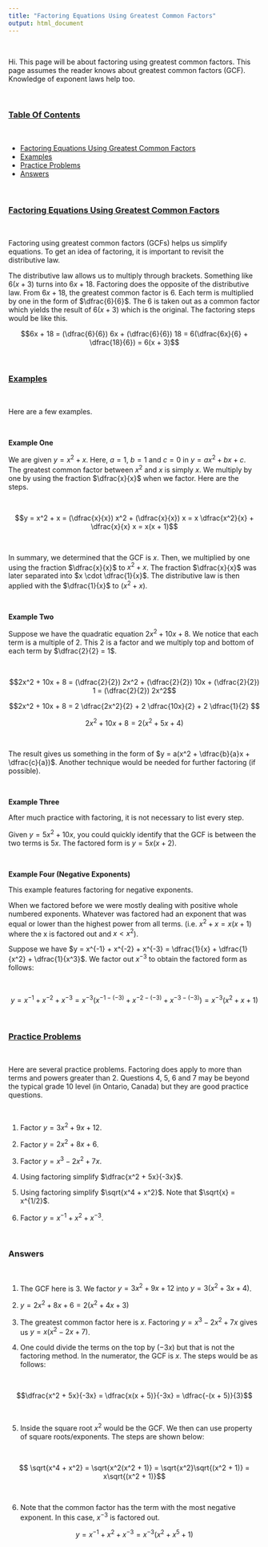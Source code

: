 ```yaml
---
title: "Factoring Equations Using Greatest Common Factors"
output: html_document
---
```


&nbsp;

Hi. This page will be about factoring using greatest common factors. This page assumes the reader knows about greatest common factors (GCF). Knowledge of exponent laws help too.

&nbsp;

### <u>Table Of Contents</u>

&nbsp;

* <a href="#gcf">Factoring Equations Using Greatest Common Factors</a>
* <a href="#examples">Examples</a>
* <a href="#practice">Practice Problems</a>
* <a href="#answers">Answers</a>

&nbsp;

<a name="gcf"></a>

### <u>Factoring Equations Using Greatest Common Factors</u>

&nbsp;

Factoring using greatest common factors (GCFs) helps us simplify equations. To get an idea of factoring, it is important to revisit the distributive law.

The distributive law allows us to multiply through brackets. Something like $6(x + 3)$ turns into $6x + 18$. Factoring does the opposite of the distributive law. From $6x + 18$, the greatest common factor is 6. Each term is multiplied by one in the form of $\dfrac{6}{6}$. The 6 is taken out as a common factor which yields the result of $6(x + 3)$ which is the original. The factoring steps would be like this.

$$6x + 18 = (\dfrac{6}{6}) 6x + (\dfrac{6}{6}) 18 = 6(\dfrac{6x}{6} + \dfrac{18}{6}) = 6(x + 3)$$

&nbsp;

<a name="examples"></a>


### <u>Examples</u>

&nbsp;

Here are a few examples.

&nbsp;

**Example One**

We are given $y = x^2 + x$. Here, $a = 1$, $b = 1$ and $c = 0$ in $y = ax^2 + bx + c$. The greatest common factor between $x^2$ and $x$ is simply $x$. We multiply by one by using the fraction $\dfrac{x}{x}$ when we factor. Here are the steps.

&nbsp;

$$y = x^2 + x = (\dfrac{x}{x}) x^2 + (\dfrac{x}{x}) x = x \dfrac{x^2}{x} + \dfrac{x}{x} x = x(x + 1)$$

&nbsp;

In summary, we determined that the GCF is $x$. Then, we multiplied by one using the fraction $\dfrac{x}{x}$ to $x^2 + x$. The fraction $\dfrac{x}{x}$ was later separated into $x \cdot \dfrac{1}{x}$. The distributive law is then applied with the $\dfrac{1}{x}$ to $(x^2 + x)$.

&nbsp;

**Example Two**

Suppose we have the quadratic equation $2x^2 + 10x + 8$. We notice that each term is a multiple of 2. This 2 is a factor and we multiply top and bottom of each term by $\dfrac{2}{2} = 1$.

&nbsp;

$$2x^2 + 10x + 8 = (\dfrac{2}{2}) 2x^2 + (\dfrac{2}{2}) 10x + (\dfrac{2}{2}) 1 = (\dfrac{2}{2}) 2x^2$$

$$2x^2 + 10x + 8 = 2 \dfrac{2x^2}{2} + 2 \dfrac{10x}{2} + 2 \dfrac{1}{2} $$

$$2x^2 + 10x + 8 = 2 (x^2 + 5x + 4) $$

&nbsp;

The result gives us something in the form of $y = a(x^2 + \dfrac{b}{a}x + \dfrac{c}{a})$. Another technique would be needed for further factoring (if possible).

&nbsp;

**Example Three**

After much practice with factoring, it is not necessary to list every step.

Given $y = 5x^2 + 10x$, you could quickly identify that the GCF is between the two terms is $5x$. The factored form is $y = 5x(x + 2)$.

&nbsp;


**Example Four (Negative Exponents)**

This example features factoring for negative exponents.

When we factored before we were mostly dealing with positive whole numbered exponents. Whatever was factored had an exponent that was equal or lower than the highest power from all terms. (i.e. $x^2 + x = x(x + 1)$ where the x is factored out and $x < x^2$).

Suppose we have $y = x^{-1} + x^{-2} + x^{-3} = \dfrac{1}{x} + \dfrac{1}{x^2} + \dfrac{1}{x^3}$. We factor out $x^{-3}$ to obtain the factored form as follows:

&nbsp;

$$y = x^{-1} + x^{-2} + x^{-3} = x^{-3}(x^{-1 - (-3)} + x^{-2 - (-3)} + x^{-3 - (-3)}) = x^{-3}(x^{2} + x + 1)$$

&nbsp;

<a name="practice"></a>

### <u>Practice Problems</u>

&nbsp;

Here are several practice problems. Factoring does apply to more than terms and powers greater than 2. Questions 4, 5, 6 and 7 may be beyond the typical grade 10 level (in Ontario, Canada) but they are good practice questions.

&nbsp;

1) Factor $y = 3x^2 + 9x + 12$.

2) Factor $y = 2x^2 + 8x + 6$.

3) Factor $y = x^3 - 2x^2 + 7x$.

4) Using factoring simplify $\dfrac{x^2 + 5x}{-3x}$.

5) Using factoring simplify $\sqrt{x^4 + x^2}$. Note that $\sqrt{x} = x^{1/2}$.

6) Factor $y = x^{-1} + x^{2} + x^{-3}$.

&nbsp;

<a name="answers"></a>

### Answers

&nbsp;

1) The GCF here is 3. We factor $y = 3x^2 + 9x + 12$ into $y = 3(x^2 + 3x + 4)$.

2) $y = 2x^2 + 8x + 6 = 2(x^2 + 4x + 3)$

3) The greatest common factor here is $x$. Factoring $y = x^3 - 2x^2 + 7x$ gives us $y = x(x^2 -2x + 7)$.

4) One could divide the terms on the top by ($-3x$) but that is not the factoring method. In the numerator, the GCF is $x$. The steps would be as follows:

&nbsp;

$$\dfrac{x^2 + 5x}{-3x} = \dfrac{x(x + 5)}{-3x} = \dfrac{-(x + 5)}{3}$$

&nbsp;

5) Inside the square root $x^2$ would be the GCF. We then can use property of square roots/exponents. The steps are shown below:

&nbsp;

$$ \sqrt{x^4 + x^2} = \sqrt{x^2(x^2 + 1)} = \sqrt{x^2}\sqrt{(x^2 + 1)} = x\sqrt{(x^2 + 1)}$$

&nbsp;

6) Note that the common factor has the term with the most negative exponent. In this case, $x^{-3}$ is factored out.

$$y = x^{-1} + x^{2} + x^{-3} = x^{-3}(x^2 + x^5 + 1)$$
